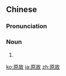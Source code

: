 ==Chinese==
{{zh-forms}}

===Pronunciation===
{{zh-pron
|m=yuángù
|cat=n
}}

===Noun===
{{zh-noun}}

# {{zh-alt-name|緣故}}

[[ko:原故]]
[[ja:原故]]
[[zh:原故]]